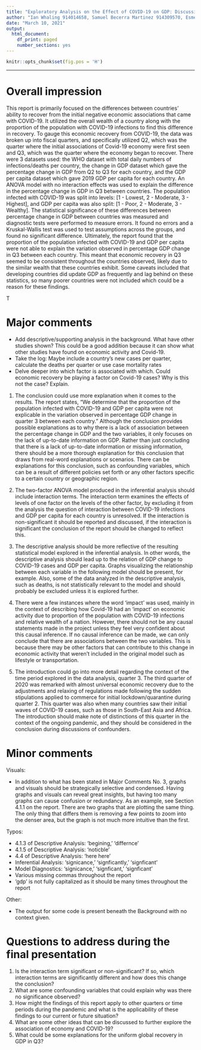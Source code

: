 ```yaml
---
title: "Exploratory Analysis on the Effect of COVID-19 on GDP: Discussion"
author: "Ian Whaling 914014658, Samuel Becerra Martinez 914309570, Esmeralda Buenrostro 915430778, Ryan Truong 916857334, Team ID: 9"
date: "March 10, 2021"
output:
  html_document:
    df_print: paged
    number_sections: yes
---
```

```r
knitr::opts_chunk$set(fig.pos = 'H')
```

***


# Overall impression

This report is primarily focused on the differences between countries' ability to recover from the initial negative economic associations that came with COVID-19. It utilized the overall wealth of a country along with the proportion of the population with COVID-19 infections to find this difference in recovery. To gauge this economic recovery from COVID-19, the data was broken up into fiscal quarters, and specifically utilized Q2, which was the quarter where the initial associations of Covid-19 economy were first seen and Q3, which was the quarter where the economy began to recover. There were 3 datasets used: the WHO dataset with total daily numbers of infections/deaths per country, the change in GDP dataset which gave the percentage change in GDP from Q2 to Q3 for each country, and the GDP per capita dataset which gave 2019 GDP per capita for each country. An ANOVA model with no interaction effects was used to explain the difference in the percentage change in GDP in Q3 between countries. The population infected with COVID-19 was split into levels: [1 - Lowest, 2 - Moderate, 3 - Highest], and GDP per capita was also split: [1 - Poor, 2 - Moderate, 3 - Wealthy]. The statistical significance of these differences between percentage change in GDP between countries was measured and diagnostic tests were performed to measure errors. It found no errors and a Kruskal-Wallis test was used to test assumptions across the groups, and found no significant difference. Ultimately, the report found that the proportion of the population infected with COVID-19 and GDP per capita were not able to explain the variation observed in percentage GDP change in Q3 between each country. This meant that economic recovery in Q3 seemed to be consistent throughout the countries observed, likely due to the similar wealth that these countries exhibit. Some caveats included that developing countries did update GDP as frequently and lag behind on these statistics, so many poorer countries were not included which could be a reason for these findings.

T

# Major comments 

* Add descriptive/supporting analysis in the background. What have other studies shown? This could be a good addition because it can show what other studies have found on economic activity and Covid-19.
* Take the log: Maybe include a country's new cases per quarter, calculate the deaths per quarter or use case mortality rates
* Delve deeper into which factor is associated with which. Could economic recovery be playing a factor on Covid-19 cases? Why is this not the case? Explain.

1. The conclusion could use more explanation when it comes to the results. The report states, “We determine that the proportion of the population infected with COVID-19 and GDP per capita were not explicable in the variation observed in percentage GDP change in quarter 3 between each country.” Although the conclusion provides possible explanations as to why there is a lack of association between the percentage change in GDP and the two variables, it only focuses on the lack of up-to-date information on GDP. Rather than just concluding that there is a lack of up-to-date information or missing information, there should be a more thorough explanation for this conclusion that draws from real-word explanations or scenarios. There can be explanations for this conclusion, such as confounding variables, which can be a result of different policies set forth or any other factors specific to a certain country or geographic region. 

2. The two-factor ANOVA model produced in the inferential analysis should include interaction terms. The interaction term examines the effects of levels of one factor on the levels of the other factor, by excluding it from the analysis the question of interaction between COVID-19 infections and GDP per capita for each country is unresolved. If the interaction is non-significant it should be reported and discussed, if the interaction is significant the conclusion of the report should be changed to reflect this.

3. The descriptive analysis should be more reflective of the resulting statistical model explored in the inferential analysis. In other words, the descriptive analysis should lead up to the relation of GDP change to COVID-19 cases and GDP per capita. Graphs visualizing the relationship between each variable in the following model should be present, for example. Also, some of the data analyzed in the descriptive analysis, such as deaths, is not statistically relevant to the model and should probably be excluded unless it is explored further. 

4. There were a few instances where the word ‘impact’ was used, mainly in the context of describing how Covid-19 had an ‘impact’ on economic activity due to proportion of the population with COVID-19 infections and relative wealth of a nation. However, there should not be any causal statements made in the project unless they feel very confident about this causal inference. If no causal inference can be made, we can only conclude that there are associations between the two variables. This is because there may be other factors that can contribute to this change in economic activity that weren't included in the original model such as lifestyle or transportation. 

5. The introduction could go into more detail regarding the context of the time period explored in the data analysis, quarter 3. The third quarter of 2020 was remarked with almost universal economic recovery due to the adjustments and relaxing of regulations made following the sudden stipulations applied to commerce for initial lockdown/quarantine during quarter 2. This quarter was also when many countries saw their initial waves of COVID-19 cases, such as those in South-East Asia and Africa. The introduction should make note of distinctions of this quarter in the context of the ongoing pandemic, and they should be considered in the conclusion during discussions of confounders.


# Minor comments 

Visuals:

* In addition to what has been stated in Major Comments No. 3, graphs and visuals should be strategically selective and condensed. Having graphs and visuals can reveal great insights, but having too many graphs can cause confusion or redundancy. As an example, see Section 4.1.1 on the report. There are two graphs that are plotting the same thing. The only thing that differs them is removing a few points to zoom into the denser area, but the graph is not much more intuitive than the first.

Typos:

* 4.1.3 of Descriptive Analysis: ‘begining,' ‘differnce’ 
* 4.1.5 of Descriptive Analysis: ‘noticble’
* 4.4 of Descriptive Analysis: ‘here here’
* Inferential Analysis: ‘signicance,’ ‘signficantly,’ ‘signficant’
* Model Diagnostics: 'signicance,' 'signficant,' 'signficant'
* Various missing commas throughout the report
* 'gdp' is not fully capitalized as it should be many times throughout the report

Other:

* The output for some code is present beneath the Background with no context given.


# Questions to address during the final presentation

1. Is the interaction term significant or non-significant? If so, which interaction terms are significantly different and how does this change the conclusion?
2. What are some confounding variables that could explain why was there no significance observed?
3. How might the findings of this report apply to other quarters or time periods during the pandemic and what is the applicability of these findings to our current or future situation?
4. What are some other ideas that can be discussed to further explore the association of economy and COVID-19?
5. What could be some explanations for the uniform global recovery in GDP in Q3?
